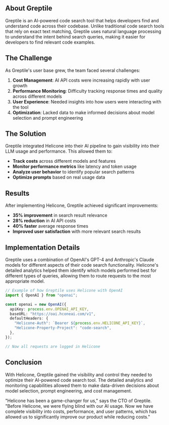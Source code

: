 

## About Greptile

Greptile is an AI-powered code search tool that helps developers find and understand code across their codebase. Unlike traditional code search tools that rely on exact text matching, Greptile uses natural language processing to understand the intent behind search queries, making it easier for developers to find relevant code examples.

## The Challenge

As Greptile's user base grew, the team faced several challenges:

1. **Cost Management**: AI API costs were increasing rapidly with user growth
2. **Performance Monitoring**: Difficulty tracking response times and quality across different models
3. **User Experience**: Needed insights into how users were interacting with the tool
4. **Optimization**: Lacked data to make informed decisions about model selection and prompt engineering

## The Solution

Greptile integrated Helicone into their AI pipeline to gain visibility into their LLM usage and performance. This allowed them to:

- **Track costs** across different models and features
- **Monitor performance metrics** like latency and token usage
- **Analyze user behavior** to identify popular search patterns
- **Optimize prompts** based on real usage data

## Results

After implementing Helicone, Greptile achieved significant improvements:

- **35% improvement** in search result relevance
- **28% reduction** in AI API costs
- **40% faster** average response times
- **Improved user satisfaction** with more relevant search results

## Implementation Details

Greptile uses a combination of OpenAI's GPT-4 and Anthropic's Claude models for different aspects of their code search functionality. Helicone's detailed analytics helped them identify which models performed best for different types of queries, allowing them to route requests to the most appropriate model.

```typescript
// Example of how Greptile uses Helicone with OpenAI
import { OpenAI } from "openai";

const openai = new OpenAI({
  apiKey: process.env.OPENAI_API_KEY,
  baseURL: "https://oai.hconeai.com/v1",
  defaultHeaders: {
    "Helicone-Auth": `Bearer ${process.env.HELICONE_API_KEY}`,
    "Helicone-Property-Project": "code-search",
  },
});

// Now all requests are logged in Helicone
```

## Conclusion

With Helicone, Greptile gained the visibility and control they needed to optimize their AI-powered code search tool. The detailed analytics and monitoring capabilities allowed them to make data-driven decisions about model selection, prompt engineering, and cost management.

"Helicone has been a game-changer for us," says the CTO of Greptile. "Before Helicone, we were flying blind with our AI usage. Now we have complete visibility into costs, performance, and user patterns, which has allowed us to significantly improve our product while reducing costs." 